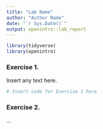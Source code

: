 ```yaml
---
title: "Lab Name"
author: "Author Name"
date: "`r Sys.Date()`"
output: openintro::lab_report
---
```


```r
library(tidyverse)
library(openintro)
```

### Exercise 1.

Insert any text here.

```r
# Insert code for Exercise 1 here
```

### Exercise 2.

...

